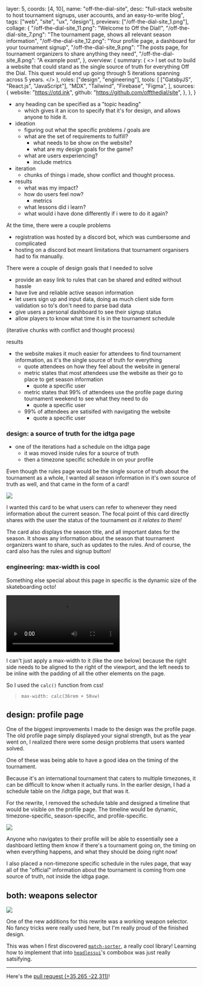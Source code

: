  layer: 5,
  coords: [4, 10],
  name: "off-the-dial-site",
  desc: "full-stack website to host tournament signups, user accounts, and an easy-to-write blog",
  tags: ["web", "site", "ux", "design"],
  previews: ["/off-the-dial-site_1.png"],
  collage: {
    "/off-the-dial-site_11.png": "Welcome to Off the Dial!",
    "/off-the-dial-site_7.png":
      "The tournament page, shows all relevant season information",
    "/off-the-dial-site_12.png":
      "Your profile page, a dashboard for your tournament signup",
    "/off-the-dial-site_9.png":
      "The posts page, for tournament organizers to share anything they need",
    "/off-the-dial-site_8.png": "A example post",
  },
  overview: {
    summary: (
      <>
        I set out to build a website that could stand as the single source of
        truth for everything Off the Dial. This quest would end up going through
        5 iterations spanning across 5 years.
      </>
    ),
    roles: ["design", "engineering"],
    tools: [
      ["GatsbyJS", "React.js", "JavaScript"],
      "MDX",
      "Tailwind",
      "Firebase",
      "Figma",
    ],
    sources: {
      website: "https://otd.ink",
      github: "https://github.com/offthedial/site",
    },
  },
}

- any heading can be specified as a "topic heading"
  - which gives it an icon to specify that it's for design, and allows anyone to hide it.
- ideation
  - figuring out what the specific problems / goals are
  - what are the set of requirements to fulfill?
    - what needs to be show on the website?
    - what are my design goals for the game?
  - what are users experiencing?
    - include metrics
- iteration
  - chunks of things i made, show conflict and thought process.
- results
  - what was my impact?
  - how do users feel now?
    - metrics
  - what lessons did i learn?
  - what would i have done differently if i were to do it again?

At the time, there were a couple problems

- registration was hosted by a discord bot, which was cumbersome and complicated
- hosting on a discord bot meant limitations that tournament organisers had to fix manually.

There were a couple of design goals that I needed to solve

- provide an easy link to rules that can be shared and edited without hassle
- have live and reliable active season information
- let users sign up and input data, doing as much client side form validation so to's don't need to parse bad data
- give users a personal dashboard to see their signup status
- allow players to know what time it is in the tournament schedule

(iterative chunks with conflict and thought process)

results

- the website makes it much easier for attendees to find tournament information, as it's the single source of truth for everything
  - quote attendees on how they feel about the website in general
  - metric states that most attendees use the website as their go to place to get season information
    - quote a specific user
  - metric states that 99% of attendees use the profile page during tournament weekend to see what they need to do
    - quote a specific user
  - 99% of attendees are satisifed with navigating the website
    - quote a specific user

### design: a source of truth for the idtga page

- one of the iterations had a schedule on the idtga page
  - it was moved inside rules for a source of truth
  - then a timezone specific schedule in on your profile

Even though the rules page would be the single source of truth about the tournament as a whole, I wanted all season information in it's own source of truth as well, and that came in the form of a card!

![](/off-the-dial-site_6.png)

I wanted this card to be what users can refer to whenever they need information about the current season.
The focal point of this card directly shares with the user the status of the tournament _as it relates to them!_

The card also displays the season title, and all important dates for the season. It shows any information about the season that tournament organizers want to share, such as updates to the rules. And of course, the card also has the rules and signup button!

### engineering: max-width is cool

Something else special about this page in specific is the dynamic size of the skateboarding octo!

![](/off-the-dial-site_3.webm "controls")

I can't just apply a max-width to it (like the one below) because the right side needs to be aligned to the right of the viewport, and the left needs to be inline with the padding of all the other elements on the page.

So I used the `calc()` function from css!

> `max-width: calc(36rem + 50vw)`

## design: profile page

One of the biggest improvements I made to the design was the profile page. The old profile page simply displayed your signal strength, but as the year went on, I realized there were some design problems that users wanted solved.

One of these was being able to have a good idea on the timing of the tournament.

Because it's an international tournament that caters to multiple timezones, it can be difficult to know when it actually runs. In the earlier design, I had a schedule table on the /idtga page, but that was it.

For the rewrite, I removed the schedule table and designed a timeline that would be visible on the profile page. The timeline would be dynamic, timezone-specific, season-specific, and profile-specific.

![](/off-the-dial-site_5.png)

Anyone who navigates to their profile will be able to essentially see a dashboard letting them know if there's a tournament going on, the timing on when everything happens, and what they should be doing right now!

I also placed a non-timezone specific schedule in the rules page, that way all of the "official" information about the tournament is coming from one source of truth, not inside the idtga page.

## both: weapons selector

![](/off-the-dial-site_4.png)

One of the new additions for this rewrite was a working weapon selector. No fancy tricks were really used here, but I'm really proud of the finished design.

This was when I first discovered [`match-sorter`](https://github.com/kentcdodds/match-sorter), a really cool library! Learning how to implement that into [`headlessui`](https://headlessui.com)'s combobox was just really satsifying.

---

Here's the [pull request <span class="text-slate-600">(<span class="text-green-500">+35,265</span> <span class="text-red-500">-22,311</span>)</span>](https://github.com/offthedial/site/pull/123)!
